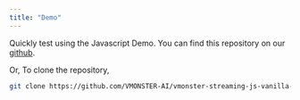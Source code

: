 ```yaml
---
title: "Demo"
---
```


Quickly test using the Javascript Demo.  You can find this repository on our
[github](https://github.com/VMONSTER-AI/vmonster-streaming-js-vanilla-demo).

Or, To clone the repository,

```bash
git clone https://github.com/VMONSTER-AI/vmonster-streaming-js-vanilla-demo.git
```